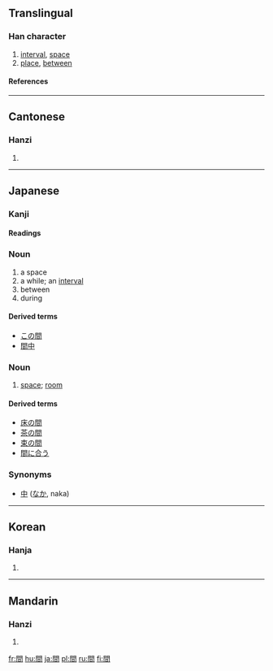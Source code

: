 {{see|间}}<!-- may be replaced by zh-forms -->

==Translingual==
===Han character===
{{Han char|rn=169|rad=門|as=04|sn=12|four=7760<sub>7</sub>|canj=日弓日 (ANA)}}
# [[interval]], [[space]]
# [[place]], [[between]]
====References====
{{Han ref|kx=1333.010|dkj=41249|dj=1839.010|hdz=74288.060|uh=9593|ud=38291|bh=B6A1|bd=46753}}
----
==Cantonese==
===Hanzi===
{{yue-hanzi|jyut=|y=gaan1}}
# {{defn|Cantonese}}
----
==Japanese==
===Kanji===
{{ja-kanji|grade=2|rs=門04}}
====Readings====
{{ja-readings|on=カン ([[kan]]), ケン ([[ken]])|kun=[[あいだ]] ([[aida]]), [[ま]] ([[ma]]), [[しずか]] ([[shizuka]])}}

===Noun===
{{ja-noun|k|hira=あいだ|rom=aida}}
# a space
# a while; an [[interval]]
# between
# during

====Derived terms====
*[[この間]]
*[[間中]]

===Noun===
{{ja-noun|k|hira=ま|rom=ma}}
#[[space]]; [[room]]

====Derived terms====
*[[床の間]]
*[[茶の間]]
*[[束の間]]
*[[間に合う]]

===Synonyms===
* [[中]] ([[なか]], naka)
----
==Korean==
===Hanja===
{{ko-hanja|hangeul=간|eumhun=|rv=gan|mr=kan|y=kan}}
# {{defn|Korean}}
----
==Mandarin==
===Hanzi===
{{cmn-hanzi|sim=间|pin=[[jiān]] (jian1), [[jiǎn]] (jian3), [[jiàn]] (jian4)|wg=chien<sup>1</sup>, chien<sup>3</sup>, chien<sup>4</sup>}}
# {{defn|Mandarin}}

[[fr:間]]
[[hu:間]]
[[ja:間]]
[[pl:間]]
[[ru:間]]
[[fi:間]]